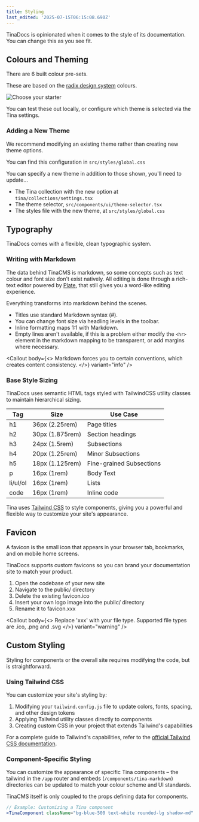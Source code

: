 ```yaml
---
title: Styling
last_edited: '2025-07-15T06:15:08.690Z'
---
```


TinaDocs is opinionated when it comes to the style of its documentation. You can change this as you see fit.

## Colours and Theming

There are 6 built colour pre-sets.

These are based on the [radix design system](https://www.radix-ui.com/colors) colours.

![](</img/docs-assets/choose-starter-screen.png> "Choose your starter")

You can test these out locally, or configure which theme is selected via the Tina settings.

### Adding a New Theme

We recommend modifying an existing theme rather than creating new theme options.

You can find this configuration in `src/styles/global.css`

You can specify  a new theme in addition to those shown, you'll need to update…

* The Tina collection with the new option at `tina/collections/settings.tsx`
* The theme selector, `src/components/ui/theme-selector.tsx`
* The styles file with the new theme, at `src/styles/global.css`

## Typography

TinaDocs comes with a flexible, clean typographic system.

### Writing with Markdown

The data behind TinaCMS is markdown, so some concepts such as text colour and font size don't exist natively. All editing is done through a rich-text editor powered by [Plate](https://platejs.org/), that still gives you a word-like editing experience.

Everything transforms into markdown behind the scenes.

* Titles use standard Markdown syntax (#).
* You can change font size via headling levels in the toolbar.
* Inline formatting maps 1:1 with Markdown.
* Empty lines aren't available, if this is a problem either modify the `<hr>` element in the markdown mapping to be transparent, or add margins where necessary.

<Callout
  body={<>
    Markdown forces you to certain conventions,  which creates content consistency.
  </>}
  variant="info"
/>

### Base Style Sizing

TinaDocs uses semantic HTML tags styled with TailwindCSS utility classes to maintain hierarchical sizing.

| Tag      | Size            | Use Case                 |
| -------- | --------------- | ------------------------ |
| h1       | 36px (2.25rem)  | Page titles              |
| h2       | 30px (1.875rem) | Section headings         |
| h3       | 24px (1.5rem)   | Subsections              |
| h4       | 20px (1.25rem)  | Minor Subsections        |
| h5       | 18px (1.125rem) | Fine-grained Subsections |
| p        | 16px (1rem)     | Body Text                |
| li/ul/ol | 16px (1rem)     | Lists                    |
| code     | 16px (1rem)     | Inline code              |

Tina uses [Tailwind CSS](https://tailwindcss.com/) to style components, giving you a powerful and flexible way to customize your site's appearance.

## Favicon

A favicon is the small icon that appears in your browser tab, bookmarks, and on mobile home screens.

TinaDocs supports custom favicons so you can brand your documentation site to match your product.

1. Open the codebase of your new site
2. Navigate to the public/ directory
3. Delete the existing favicon.ico
4. Insert your own logo image into the public/ directory
5. Rename it to favicon.xxx

<Callout
  body={<>
    Replace 'xxx' with your file type. Supported file types are .ico, .png and .svg
  </>}
  variant="warning"
/>

## Custom Styling

Styling for components or the overall site requires modifying the code, but is straightforward.

### Using Tailwind CSS

You can customize your site's styling by:

1. Modifying your `tailwind.config.js` file to update colors, fonts, spacing, and other design tokens
2. Applying Tailwind utility classes directly to components
3. Creating custom CSS in your project that extends Tailwind's capabilities

For a complete guide to Tailwind's capabilities, refer to the [official Tailwind CSS documentation](https://tailwindcss.com/docs).

### Component-Specific Styling

You can customize the appearance of specific Tina components – the tailwind in the `/app` router and embeds (`/components/tina-markdown`) directories can be updated to match your colour scheme and UI standards.

TinaCMS itself is only coupled to the props defining data for components.

```jsx
// Example: Customizing a Tina component
<TinaComponent className="bg-blue-500 text-white rounded-lg shadow-md" />
```
